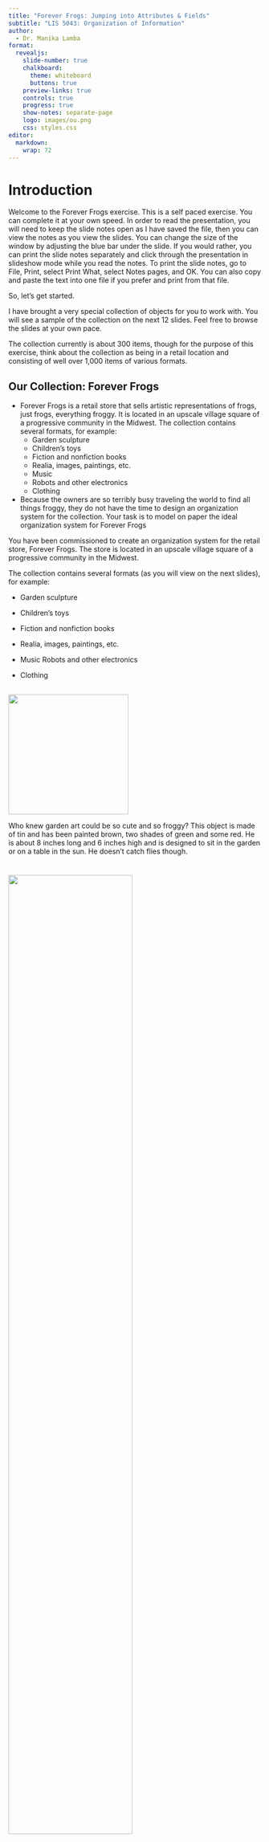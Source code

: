 ```yaml
---
title: "Forever Frogs: Jumping into Attributes & Fields"
subtitle: "LIS 5043: Organization of Information"
author: 
  - Dr. Manika Lamba
format:
  revealjs: 
    slide-number: true
    chalkboard: 
      theme: whiteboard
      buttons: true
    preview-links: true
    controls: true
    progress: true
    show-notes: separate-page
    logo: images/ou.png
    css: styles.css
editor: 
  markdown: 
    wrap: 72
---
```


# Introduction

::: notes
Welcome to the Forever Frogs exercise. This is a self paced exercise.
You can complete it at your own speed. In order to read the
presentation, you will need to keep the slide notes open as I have saved
the file, then you can view the notes as you view the slides. You can
change the size of the window by adjusting the blue bar under the slide.
If you would rather, you can print the slide notes separately and click
through the presentation in slideshow mode while you read the notes. To
print the slide notes, go to File, Print, select Print What, select
Notes pages, and OK. You can also copy and paste the text into one file
if you prefer and print from that file.

So, let’s get started.

I have brought a very special collection of objects for you to work
with. You will see a sample of the collection on the next 12 slides.
Feel free to browse the slides at your own pace.

The collection currently is about 300 items, though for the purpose of
this exercise, think about the collection as being in a retail location
and consisting of well over 1,000 items of various formats.
:::

## Our Collection: Forever Frogs {.smaller}

-   Forever Frogs is a retail store that sells artistic representations
    of frogs, just frogs, everything froggy. It is located in an upscale
    village square of a progressive community in the Midwest. The
    collection contains several formats, for example:
    -   Garden sculpture
    -   Children’s toys
    -   Fiction and nonfiction books
    -   Realia, images, paintings, etc.
    -   Music
    -   Robots and other electronics
    -   Clothing
-   Because the owners are so terribly busy traveling the world to find
    all things froggy, they do not have the time to design an
    organization system for the collection. Your task is to model on
    paper the ideal organization system for Forever Frogs

::: notes
You have been commissioned to create an organization system for the
retail store, Forever Frogs. The store is located in an upscale village
square of a progressive community in the Midwest.

The collection contains several formats (as you will view on the next
slides), for example:

-   Garden sculpture

-   Children’s toys

-   Fiction and nonfiction books

-   Realia, images, paintings, etc.

-   Music Robots and other electronics

-   Clothing
:::

## 

![](images/clipboard-2685995623.png){width="239"}

::: notes
Who knew garden art could be so cute and so froggy? This object is made
of tin and has been painted brown, two shades of green and some red. He
is about 8 inches long and 6 inches high and is designed to sit in the
garden or on a table in the sun. He doesn’t catch flies though.
:::

# 

![](images/clipboard-822985633.png){fig-align="center" width="70%"}

::: notes
This object is in three pieces. It is a salt and pepper shaker set. It
is ceramic and painted green, yellow, orange, brown and some grays. It
is about 3 inches high and 4 inches wide. It is also about 50 years old.
:::

## 

![](images/clipboard-2530177890.png){fig-align="center" width="294"}

::: notes
This is Bob. He is a bobble-head toy frog that children will love to
play with. He depicts a red-eyed tree frog. See later slides for more on
Bob.

He is also the owners’ favorite.
:::

## 

![](images/clipboard-3932866239.png){width="90%"}

::: notes
Some frogs are not only beautiful but also have a specific function to
fulfill. This little one is a jewelry box. It is cloisonné, painted
reds, pinks, greens, yellow and white. It is about 2.5 inches high and 3
inches long. The top comes off completely to reveal a golden interior
for storage.
:::

## ![](images/clipboard-4275463228.png)

::: notes
This object is also a jewelry box, though it is smaller and really only
will fit a ring or a small set of earrings. The lid lifts back flat to
reveal a gold interior. It is also cloisonné and painted green, gold,
read, and has jewels for eyes. Detail includes a small gold butterfly.
It is about 2 inches high and 2 inches long.
:::

## ![](images/clipboard-1330986391.png)

::: notes
This object is very unique. It is a ring holder, so it has one specific
purpose. It is brass, painted blue, green, red and some gold. The top
frog and lilly pad lift off to slide the ring on. It is about 5 inches
tall and the base is 1.25 inches across.
:::

## ![](images/clipboard-3562892180.png)

::: notes
What a great picture frame for your own works of art! This object is
about 5 inches high and about 1.5 inches wide. The back can be removed
to insert pictures. It is painted green and silver and has jewel eyes.
:::

## ![](images/clipboard-669335089.png)

::: notes
Doesn’t everyone love robots? Well here is a robot frog. He hops, sings,
dances, and catches flies. What more could you want? (His tongue
actually extends to catch a fly off of a branch) He is 10 inches high,
14 inches long and made of green and silver plastic. His tongue is pink
plastic. He needs four C batteries to work and has a remote to control
the functions.
:::

## ![](images/clipboard-4024237819.png){width="85%"}

::: notes
This is Ben. He is a plush puppet. He is soft, furry, and green, yellow,
and orange. He has wonderful expressive red and black eyes. He has a
sound box that allows him to croak if squeezed just right.  He is about
12 inches long and 8 inches wide. He is very cuddly.
:::

## ![](images/clipboard-551990712.png)

::: notes
Here is an nonfiction book about frogs and their development. The
pictures are in color and the book is 8.5 x 11 inches. More about this
book later.
:::

## ![](images/clipboard-1370068036.png)

::: notes
Can you believe an autobiography? This book contains the diary of a frog
during its life and seasons. The pictures are all in color, it is
hardbound, and 15 inches wide, 10 inches long.
:::

## ![](images/clipboard-1088341698.png)

::: notes
This work is a wonderful old book about myths, legends, and lore about
frogs. The pictures are very detailed and in black and white, sepia, and
color. It is hardbound, 10 inches high x 8 inches wide. The stories are
unique and it is a must to any froggy collection.

The last slides have shown you a representative sample of this diverse
collection. As mentioned earlier you should view it as containing over
1,000 objects.

Now let’s talk about how to begin modeling the system for this
collection.
:::

## Entity First Level

![](images/clipboard-459783283.png){fig-align="center"}

-   Each object in the collection will be represented at one or many
    entity levels
-   In this case `one level` is appropriate. The whole object level.
    This means that I will have `one` record in my system for
    `each object`.

::: notes
First let’s consider the entity level. You might recall from the Module
2 lecture that the entity level is the “chunk” or portion of the object
we are representing within one record in our system. Libraries tend to
work at the whole object level and represent one book or dvd with one
record in the system. This is what we call the whole object entity
level. Some collections have more than one level represented. For
example, a collection of music cd’s might be represented at the whole
object level (album) or it could also be represented at both the album
and the song level. It you choose to have more than one level, your
system (field structure) needs to be able to accommodate both levels.

So, the first step in the modeling of the objects is to determine the
entity level. For our collection we will work at the whole object level.
:::

## Next Let’s Talk About Attributes

![](images/clipboard-459783283.png){fig-align="center"}

> Bob is a bobble-head toy or artifact that can sit on a shelf. He is 4
> inches tall, 6 inches long, and is green, gold, blue and red. He
> represents a red-eyed tree frog. He has soft, felt on his body. He has
> a moving head that bobs when you touch it. He was made by Zoologics
> Inc.

::: notes
Now we can talk about attributes.

Attributes are the general characteristics of objects. When I say
“general”, I mean that we are looking for characteristics that are
represented by the objects in the collection but at the least specific
level. Bob is described more above. From the description and your
observation, you can begin to pick out the attributes that describe Bob,
but that also describe the other objects in the collection.
:::

## Attributes for Bob?

![](images/clipboard-459783283.png){fig-align="center"}

> `Bob` is a `bobble-head toy` or artifact that can sit on a shelf. He
> is `4 inches tall`, `6 inches long`, and is `green, gold, and red`. He
> represents a `red-eyed tree frog`. He has `soft, felt` on his body. He
> has a `moving head` that bobs when you touch it. He was
> `made by Zoologics Inc`.

::: notes
I have highlighted the attributes I can identify from the description of
Bob. These describe the Name, Physical Description, Creator and Subject.
:::

## Attributes for Bob?

-   `Bob` -- his **Name**
-   `bobble-head toy` -- is his **Format**
-   `4 inches tall, 6 inches long` -- is his **Size**
-   `green, gold, and red` -- is his **Color**
-   `red-eyed tree frog` -- is the **Subject? Species? Style?**
-   `soft, felt` -- is his **Texture**
-   `moving head made by Zoologics Inc.` -- is his **Creator
    (manufacturer)**

::: notes
Here is another way to look at attributes. Most, if not all objects,
will have a Name. For books we think of this as Title. For 3-D objects
we think of this as Name so let’s stick with Name so that we can
generally describe the objects.

For Bob we also have Format. He is a toy. We could also include this
attribute under Physical Description if we like.

Physical Description includes: Color, Texture, Size, etc. For books we
might think of number of pages, dimension, material made of, etc.

He was made by a company called Zoologics. This is a Creator attribute.
We could structure this into a field called Manufacturer later, or
Publisher for books. Creator, again allows us to generally describe the
objects in the collection.
:::

## Attributes for Books? {.smaller}

::: columns
::: {.column width="50%"}
![![](images/clipboard-1323061874.png)](images/clipboard-2884194949.png)
:::

::: {.column width="50%"}
-   *If I were a frog* = `NAME`
-   *Sherry Been* = `CREATOR`
-   *Reader’s Digest Childrens Publishers Inc.* = `CREATOR`
-   *Autobiography* = `SUBJECT`
-   *Frogs* = `SUBJECT`
-   *Book* = `FORMAT`
:::
:::

::: notes
Books are a little easier to extract attributes. A book has a Creator
(author, publisher, illustrator, etc.), it has a Name (we think of
Title), Subject, and Physical Description.
:::

## Data Modeling {.smaller}

+--------------+--------------+--------------+--------------+
| Attribute    | Field Name   | Searchable   | Physical or  |
|              |              |              | Subject      |
|              |              | Y or N?      |              |
+==============+==============+==============+==============+
| Name         | -   Name     | -   Y        | Physical     |
|              |              |              |              |
|              | -   Title    | -   Y        |              |
+--------------+--------------+--------------+--------------+
| Creator      | -            | -   Y        | Physical     |
|              | Manufacturer |              |              |
|              |              | -   Y        |              |
|              | -            |              |              |
|              |    Publisher | -   Y        |              |
|              |              |              |              |
|              | -   Author   |              |              |
+--------------+--------------+--------------+--------------+
| Physical     | -   Format   | -   N        | Physical     |
| Description  |              |              |              |
|              | -   Color(s) | -   N        |              |
|              |              |              |              |
|              | -   Texture  | -   N        |              |
|              |              |              |              |
|              | -   Size     | -   N        |              |
+--------------+--------------+--------------+--------------+
| Subject      | -   Function | -   Y        | Subject      |
|              |              |              |              |
|              | -   Subject  | -   Y        |              |
+--------------+--------------+--------------+--------------+

::: notes
Now let’s take what we just discussed and model the attributes into a
table.

The first column includes the attributes we extracted from the objects
in the collection. Again, think about the representative sample of
objects you are using to illustrate the collection. This table only
shows a few we discussed for Bob and for books. You will need to include
ALL in your project.

The second column includes the field or field names that your attributes
becomes in the system structure (metadata scheme). These can be a one to
one or one to many relationship, meaning one attribute can become one or
many fields in the system. For example, the Creator attribute is
expressed in the system design as three fields. It could even be more if
you want to include Illustrator information. The Name attribute has been
expressed here as two fields but you could opt to include only one
field, using Name as the general field name to accommodate all potential
issues with naming the various formats of objects.

The third column is where you show your decision of whether or not to
make a field searchable. If you want a field to be searchable within the
system, you have to index it. That in turn tells the system that an
inverted index should be created by the system. It also tells the system
to make that field available for searching. When someone then uses the
system and they search the Name field, they are ONLY searching the
inverted index for the Name field. Your indexing decisions should be
based upon what you know about your users and how they use the
collection.

The last column is to illustrate if the field is related to the physical
aspects (container aspects) or the subject (content aspects) of the
object.
:::

## Implementation of Data Model

![](images/clipboard-2349705143.png){fig-align="center"}

::: notes
Now that we have our system field structure (metadata scheme) in place,
let’s think about creating a record for one of our objects. The table
above shows you how the record might appear in the system. Note that not
all fields have values assigned to them. Name is not related to this
object, but Title is, so we ONLY fill in the Title field. We can either
leave the Name field (and all other unused fields) blank or we can write
into our rule to include a statement like “Not applicable”. The point
here, is that you can have blank fields in a record. You also have to
make it clear in your rule if this is the case or if a special statement
should instead be entered into the field.
:::

## Bob’s Record in the System {.smaller}

-   Record ID: 0001

-   Name: Bob

-   Manufacturer: ZooLogics Inc.

-   Format: toy

-   Size: 6 inches long, 4 inches high

-   Color: green, gold, red

-   Features: movable head

-   Subject: red-eyed tree frog

-   Function: entertainment

-   Image:![](images/clipboard-3989374908.png)


:::notes
Here is what Bob’s record might look like in your system. Each field’s value will be created following the input rules you create for each field in the system.

I have included an image field so that the “Forever Frogs” customers could see the object before they go to the trouble of locating the toy in the store. You can also include an image field if important to your users and their system use. 

You have successfully designed an information organization system—beginning with a setting, a collection, and potential users. You then used this information to develop a data model of the system. You would then implement the data model in a field structure, created input rules for each field, and then use both the structure and the input rules to create records to describe the objects in the collection.

CONGRATULATIONS!
:::


















